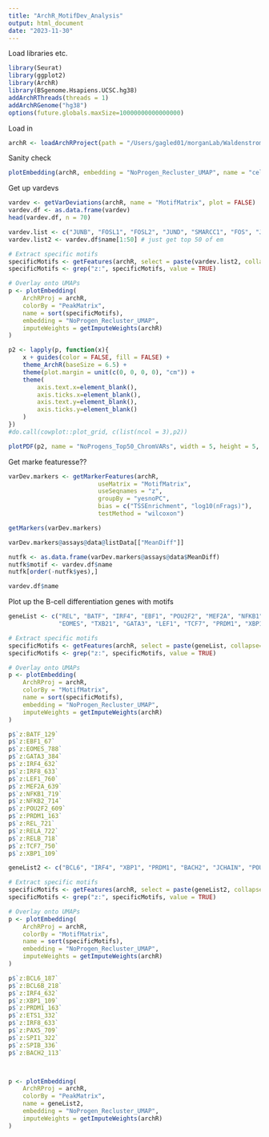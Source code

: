 ```yaml
---
title: "ArchR_MotifDev_Analysis"
output: html_document
date: "2023-11-30"
---
```


Load libraries etc.
```r
library(Seurat)
library(ggplot2)
library(ArchR)
library(BSgenome.Hsapiens.UCSC.hg38)
addArchRThreads(threads = 1)
addArchRGenome("hg38")
options(future.globals.maxSize=10000000000000000) 
```
Load in
```r
archR <- loadArchRProject(path = "/Users/gagled01/morganLab/Waldenstroms/Waldenstroms_Git/WM_NoControls_NoProgens_chromVAR_DownstreamObject")
```
Sanity check
```r
plotEmbedding(archR, embedding = "NoProgen_Recluster_UMAP", name = "celltypes")
```
Get up vardevs
```r
vardev <- getVarDeviations(archR, name = "MotifMatrix", plot = FALSE)
vardev.df <- as.data.frame(vardev)
head(vardev.df, n = 70)

vardev.list <- c("JUNB", "FOSL1", "FOSL2", "JUND", "SMARCC1", "FOS", "JUN", "JDP2", "BACH1", "TCF4", "RELA", "MESP1", "MESP2", "ID3", "ID4", "FOSB", "SNAI2", "BACH2", "ZEB1", "NFKB1")
vardev.list2 <- vardev.df$name[1:50] # just get top 50 of em

# Extract specific motifs
specificMotifs <- getFeatures(archR, select = paste(vardev.list2, collapse="|"), useMatrix = "MotifMatrix")
specificMotifs <- grep("z:", specificMotifs, value = TRUE)

# Overlay onto UMAPs
p <- plotEmbedding(
    ArchRProj = archR, 
    colorBy = "PeakMatrix", 
    name = sort(specificMotifs), 
    embedding = "NoProgen_Recluster_UMAP",
    imputeWeights = getImputeWeights(archR)
)

p2 <- lapply(p, function(x){
    x + guides(color = FALSE, fill = FALSE) + 
    theme_ArchR(baseSize = 6.5) +
    theme(plot.margin = unit(c(0, 0, 0, 0), "cm")) +
    theme(
        axis.text.x=element_blank(), 
        axis.ticks.x=element_blank(), 
        axis.text.y=element_blank(), 
        axis.ticks.y=element_blank()
    )
})
#do.call(cowplot::plot_grid, c(list(ncol = 3),p2))

plotPDF(p2, name = "NoProgens_Top50_ChromVARs", width = 5, height = 5, ArchRProj = archR, addDOC = FALSE)


```
Get marke featuresse??
```r
varDev.markers <- getMarkerFeatures(archR, 
                         useMatrix = "MotifMatrix", 
                         useSeqnames = "z",
                         groupBy = "yesnoPC",
                         bias = c("TSSEnrichment", "log10(nFrags)"),
                         testMethod = "wilcoxon")

getMarkers(varDev.markers)

varDev.markers@assays@data@listData[["MeanDiff"]]

nutfk <- as.data.frame(varDev.markers@assays@data$MeanDiff)
nutfk$motif <- vardev.df$name
nutfk[order(-nutfk$yes),]

vardev.df$name
```

Plot up the B-cell differentiation genes with motifs
```r
geneList <- c("REL", "BATF", "IRF4", "EBF1", "POU2F2", "MEF2A", "NFKB1", "NFKB2", "IRF8", # MBC associated according to Hussein email
              "EOMES", "TXB21", "GATA3", "LEF1", "TCF7", "PRDM1", "XBP1", "JCHAIN") # PC associated according to Hussein email + xbp1 and jchain added from me

# Extract specific motifs
specificMotifs <- getFeatures(archR, select = paste(geneList, collapse="|"), useMatrix = "MotifMatrix")
specificMotifs <- grep("z:", specificMotifs, value = TRUE)

# Overlay onto UMAPs
p <- plotEmbedding(
    ArchRProj = archR, 
    colorBy = "MotifMatrix", 
    name = sort(specificMotifs), 
    embedding = "NoProgen_Recluster_UMAP",
    imputeWeights = getImputeWeights(archR)
)

p$`z:BATF_129`
p$`z:EBF1_67`
p$`z:EOMES_788`
p$`z:GATA3_384`
p$`z:IRF4_632`
p$`z:IRF8_633`
p$`z:LEF1_760`
p$`z:MEF2A_639`
p$`z:NFKB1_719`
p$`z:NFKB2_714`
p$`z:POU2F2_609`
p$`z:PRDM1_163`
p$`z:REL_721`
p$`z:RELA_722`
p$`z:RELB_718`
p$`z:TCF7_750`
p$`z:XBP1_109`

```

```r
geneList2 <- c("BCL6", "IRF4", "XBP1", "PRDM1", "BACH2", "JCHAIN", "POU2AF1", "PAX5", "SPIB", "ETS1", "SPI1", "IRF8", "MYD88", "CXCR4", "PELI1")

# Extract specific motifs
specificMotifs <- getFeatures(archR, select = paste(geneList2, collapse="|"), useMatrix = "MotifMatrix")
specificMotifs <- grep("z:", specificMotifs, value = TRUE)

# Overlay onto UMAPs
p <- plotEmbedding(
    ArchRProj = archR, 
    colorBy = "MotifMatrix", 
    name = sort(specificMotifs), 
    embedding = "NoProgen_Recluster_UMAP",
    imputeWeights = getImputeWeights(archR)
)

p$`z:BCL6_187`
p$`z:BCL6B_218`
p$`z:IRF4_632`
p$`z:XBP1_109`
p$`z:PRDM1_163`
p$`z:ETS1_332`
p$`z:IRF8_633`
p$`z:PAX5_709`
p$`z:SPI1_322`
p$`z:SPIB_336`
p$`z:BACH2_113`



p <- plotEmbedding(
    ArchRProj = archR, 
    colorBy = "PeakMatrix", 
    name = geneList2, 
    embedding = "NoProgen_Recluster_UMAP",
    imputeWeights = getImputeWeights(archR)
)

```

